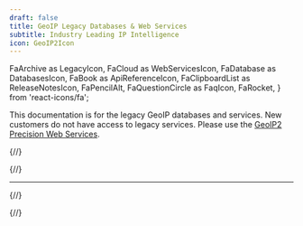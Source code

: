 ```yaml
---
draft: false
title: GeoIP Legacy Databases & Web Services
subtitle: Industry Leading IP Intelligence
icon: GeoIP2Icon
---
```


  FaArchive as LegacyIcon,
  FaCloud as WebServicesIcon,
  FaDatabase as DatabasesIcon,
  FaBook as ApiReferenceIcon,
  FaClipboardList as ReleaseNotesIcon,
  FaPencilAlt,
  FaQuestionCircle as FaqIcon,
  FaRocket,
} from 'react-icons/fa';


<ProductAlert />

This documentation is for the legacy GeoIP databases and services. New customers
do not have access to legacy services. Please use the
[GeoIP2 Precision Web Services](/geoip2).

{/*<!-- lint disable code-block-style -->*/}
<LinkGroupContainer>
  <LinkGroupCard
    description="Use local databases to retrieve geolocation and other information in high-volume, low-latency environments."
    heading="Databases"
    icon={DatabasesIcon}
    to="/geoip2/databases"
  />

  <LinkGroupCard
    description="Get geolocation and other information associated with an IP address through easy-to-use APIs."
    heading="Web Services"
    icon={WebServicesIcon}
    to="/geoip2/web-services"
  />
</LinkGroupContainer>
{/*<!-- lint enable code-block-style -->*/}

- - -

{/*<!-- lint disable code-block-style -->*/}
<LinkGroupContainer>
  <LinkGroupCard
      description="Detailed documentation of database contents and web service usage."
      heading="API Reference"
      icon={ApiReferenceIcon}
      to="/geoip2/api-reference"
  />

  <LinkGroupCard
    description="Review GeoIP2 release notes to understand changes to the GeoIP2 API."
    heading="Release Notes"
    icon={ReleaseNotesIcon}
    to="/geoip2/release-notes"
  />

  <LinkGroupCard
    description="Review GeoIP2 release notes to understand changes to the GeoIP2 API."
    heading="Frequently Asked Questions"
    icon={FaqIcon}
    to="/geoip2/release-notes"
  />

  <LinkGroupCard
    description="Get geolocation and other information associated with an IP address through easy-to-use APIs."
    heading="Legacy Documentation"
    icon={LegacyIcon}
    to="/legacy/geoip"
  />
</LinkGroupContainer>
{/*<!-- lint enable code-block-style -->*/}
